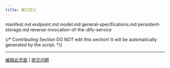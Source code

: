 ```yaml
---
title: 接口定义
---
```



<Card title="manifest.md" icon="link" href="manifest">
  manifest.md
</Card>

<Card title="endpoint.md" icon="link" href="endpoint">
  endpoint.md
</Card>

<Card title="model.md" icon="link" href="reverse-invocation-of-the-dify-service/model">
  model.md
</Card>

<Card title="general-specifications.md" icon="link" href="general-specifications">
  general-specifications.md
</Card>

<Card title="persistent-storage.md" icon="link" href="persistent-storage">
  persistent-storage.md
</Card>

<Card title="reverse-invocation-of-the-dify-service" icon="link" href="reverse-invocation-of-the-dify-service/">
  reverse-invocation-of-the-dify-service
</Card>

{/*
Contributing Section
DO NOT edit this section!
It will be automatically generated by the script.
*/}

---

[编辑此页面](https://github.com/langgenius/dify-docs/edit/main/zh-hans/plugins/schema-definition/README.mdx) | [提交问题](https://github.com/langgenius/dify-docs/issues/new?template=docs.yml)

